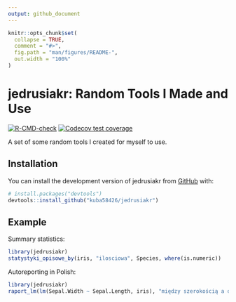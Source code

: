 ```yaml
---
output: github_document
---
```


<!-- README.md is generated from README.Rmd. Please edit that file -->

```r
knitr::opts_chunk$set(
  collapse = TRUE,
  comment = "#>",
  fig.path = "man/figures/README-",
  out.width = "100%"
)
```

# jedrusiakr: Random Tools I Made and Use

<!-- badges: start -->
[![R-CMD-check](https://github.com/kuba58426/jedrusiakr/actions/workflows/R-CMD-check.yaml/badge.svg)](https://github.com/kuba58426/jedrusiakr/actions/workflows/R-CMD-check.yaml)
[![Codecov test coverage](https://codecov.io/gh/kuba58426/jedrusiakr/branch/master/graph/badge.svg)](https://app.codecov.io/gh/kuba58426/jedrusiakr?branch=master)
<!-- badges: end -->

A set of some random tools I created for myself to use.

## Installation

You can install the development version of jedrusiakr from [GitHub](https://github.com/) with:

``` r
# install.packages("devtools")
devtools::install_github("kuba58426/jedrusiakr")
```

## Example

Summary statistics:

```r
library(jedrusiakr)
statystyki_opisowe_by(iris, "ilosciowa", Species, where(is.numeric))
```

Autoreporting in Polish:

```r
library(jedrusiakr)
raport_lm(lm(Sepal.Width ~ Sepal.Length, iris), "między szerokością a długością płatków irysów")
```
